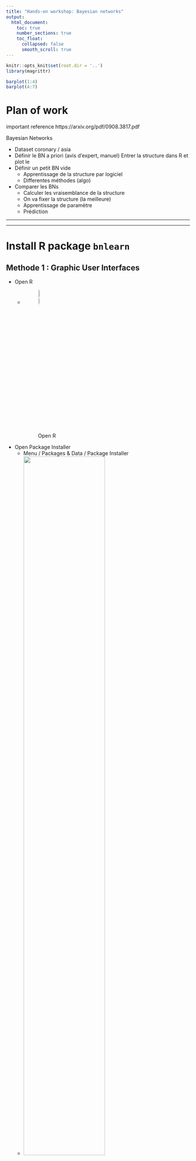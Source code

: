 ```yaml
---
title: "Hands-on workshop: Bayesian networks"
output: 
  html_document:
    toc: true
    number_sections: true
    toc_float:
      collapsed: false
      smooth_scroll: true
---
```


```r
knitr::opts_knit$set(root.dir = '..')
library(magrittr)
```


```r

barplot(1:4)
barplot(4:7)

```

# Plan of work

important reference 
https://arxiv.org/pdf/0908.3817.pdf

Bayesian Networks

- Dataset coronary / asia
- Définir le BN a priori (avis d'expert, manuel)
Entrer la structure dans R et plot le
- Définir un petit BN vide
    - Apprentissage de la structure par logiciel
    - Differentes méthodes (algo)
- Comparer les BNs
    - Calculer les vraisemblance de la structure
    - On va fixer la structure (la meilleure)
    - Apprentissage de paramètre
    - Prédiction

-----------------------------------------------------------------------------------------------------------------------------------

-----------------------------------------------------------------------------------------------------------------------------------


# Install R package `bnlearn`

## Methode 1 : Graphic User Interfaces

- Open R
    - ![Open R](imgs/R_logo.png){ width=10% }
- Open Package Installer
    - Menu / Packages & Data / Package Installer
    - ![](imgs/PackageInstallerMenu.png){ width=70% }
- install package `bnlearn`

![](imgs/PackageInstallerInterface.png){ width=49% } ![](imgs/PackageInstallerMenuSearchBnlearn.png){ width=49% }

- Click on "Get List"
    - Choose an CRAN mirrors (you are free to choose)
- search `bnlearn`
    <!-- - ![](imgs/PackageInstallerMenuSearchBnlearn.png){ width=50% } -->
- select `bnlearn` 
    - the selected line turns to blue
    - the "install Selected" buttom turns to blue
- click on "install Selected" buttom
- close the "Package Installer" window
- load the package `bnlearn`
- copy and past following code to console prompt after `>`

```r
if(require(bnlearn)){
  print("Congratulations")
}else{
  source('http://bioconductor.org/biocLite.R')
  biocLite('Rgraphviz')
  biocLite("RBGL")
  install.packages("bnlearn")
  if(require(bnlearn)){
    print("Congratulations")
  }else print("Contact us !!!")
}
```

## Methode 2 : console prompt `>`

```r
if(require(bnlearn)){
  print("Congratulations")
}else{
  source('http://bioconductor.org/biocLite.R')
  biocLite('Rgraphviz')
  biocLite("RBGL")
  install.packages("bnlearn")
  if(require(bnlearn)){
    print("Congratulations")
  }else print("Contact us !!!")
}
```

-----------------------------------------------------------------------------------------------------------------------------------

-----------------------------------------------------------------------------------------------------------------------------------

# Exercise

## What is data ?

The hands-on workshop is based on the `asia`, a small synthetic data set from Lauritzen and Spiegelhalter (1988) about lung diseases (tuberculosis, lung cancer or bronchitis) and visits to Asia.

**Source**
Lauritzen S, Spiegelhalter D (1988). "Local Computation with Probabilities on Graphical Structures and their Application to Expert Systems (with discussion)". Journal of the Royal Statistical Society: Series B (Statistical Methodology), 50(2), 157-224.

## Explore the `asia`  (synthetic) dataset

```r
# check declared variables in the memory
ls()
# import the dataset called asia
data(asia)
# Verify if dataset "asia"" appears in the memory ?
ls()
```


**Format**
The asia data set contains the following variables:

- `D` (dyspnoea),       
    - a two-level factor with levels `yes` and `no`.
- `T` (tuberculosis),   
    - a two-level factor with levels `yes` and `no`.
- `L` (lung cancer),    
    - a two-level factor with levels `yes` and `no`.
- `B` (bronchitis),     
    - a two-level factor with levels `yes` and `no`.
- `A` (visit to Asia),  
    - a two-level factor with levels `yes` and `no`.
- `S` (smoking),        
    - a two-level factor with levels `yes` and `no`.
- `X` (chest X-ray),    
    - a two-level factor with levels `yes` and `no`.
- `E` (tuberculosis versus lung cancer/bronchitis), 
    - a two-level factor with levels `yes` and `no`.

**Usage**

```r
# what's the class of "asia" ?
class(asia)

# what is data in this dataset ?
# asia
# first five lines should be enough to get a very first idea of the dataset
head(asia, N = 5)

# how many individuals ?
dim(asia)

# summarise the database use a build-in funtion summary()
summary(asia)
```

**Note**
Lauritzen and Spiegelhalter (1988) motivate this example as follows:

“Shortness-of-breath (dyspnoea) may be due to tuberculosis, lung cancer or bronchitis, or none of them, or more than one of them. A recent visit to Asia increases the chances of tuberculosis, while smoking is known to be a risk factor for both lung cancer and bronchitis. The results of a single chest X-ray do not discriminate between lung cancer and tuberculosis, as neither does the presence or absence of dyspnoea.”

Standard learning algorithms are not able to recover the true structure of the network because of the presence of a node (E) with conditional probabilities equal to both 0 and 1. Monte Carlo tests seems to behave better than their parametric counterparts.

----

## What is the Bayesian Network structure ?

### Expert-driven approach
#### Example

<!-- # ```{r echo=FALSE} -->
```r
# manually define a BN structure
dag.example = model2network("[Earthquake][Alert|Earthquake][Anxiety|Alert:Earthquake]")
# Plot the graph associated with a Bayesian network
graphviz.plot(dag.example)
```



#### Excercise 1

Now, it's your turn : 

**Suppose** we use the following variable names:

- A : Visit to Asia
- B : Bronchitis
- D : Dyspnea
- L : Lung Cancer
- T : Tuberculosis
- S : Smoking History
- X : Chest X-ray

**Define a DAG representing the causal relationships among these variables based on your knowledge**

- What are the causal relationships ?
- Use a DAG to represent the causal relationships.
- Enter your BN structure with `model2network()`.
- Plot your BN structure with `graphviz.plot()`.

```r
# create and plot the network structure.
dag = model2network("[A][S][T|A][L|S][B|S][D|B:E][E|T:L][X|E]")
class(dag)
## Plot
graphviz.plot(dag)
```


<!-- ```{r} -->
<!-- bn -->
<!-- graphviz.plot(bn) -->
<!-- ``` -->


#### Excercise 2

Exercises from http://www.cs.technion.ac.il/~dang/books/Learning%20Bayesian%20Networks(Neapolitan,%20Richard).pdf

Consider the following piece of medical knowledge taken from [Lauritzen and Spiegelhalter, 1988]: 

- Tuberculosis and lung cancer can each cause shortness of breath (dyspnea) and a positive chest X-ray. 
- Bronchitis is another cause of dyspnea. 
- A recent visit to Asia can increase the probability of tuberculosis. 
- Smoking can cause both lung cancer and bronchitis. 

**Create again a DAG representing the causal relationships among these variables based on medical knowledge taken from [Lauritzen and Spiegelhalter, 1988]**


### Data-driven approach

`inter.iamb(asia)` and `hc(asia)`

```r
graphviz.plot(dag)
graphviz.plot(inter.iamb(asia))
graphviz.plot(hc(asia))
```



======================




<!-- Questions : -->

<!-- - Complete the construction of a Bayesian network by determining values for the conditional probability distributions in this DAG `either` based on your own subjective judgement or from data. -->

<!-- ## Exercise 2 -->
<!-- Construct again a DAG representing the causal relationships described in Exercise 1, but this time include auxiliary parent variables representing the possible values of the parameters in the conditional distributions. Suppose we use the following variable names: -->

<!-- A : Visit to Asia -->
<!-- B : Bronchitis -->
<!-- D : Dyspnea -->
<!-- L : Lung Cancer -->
<!-- T : Tuberculosis. -->
<!-- S : Smoking History -->
<!-- X : Chest X-ray -->

<!-- - Identify the auxiliary parent variables, whose values we need to ascertain, for each of the following calculations: -->

<!-- 1. P({B}|{S,D}). -->
<!-- 2. P({L}|{S, D}). -->
<!-- 3. P({T}|{S,D}). -->


<!-- ---- -->

<!-- # Structure learning -->

<!-- The first step in learning a Bayesian network is structure learning, that is, using the data to determine which arcs are present in the graph that underlies the model. Normally, we would like for that to be a purely data-driven process — for the purposes of exploring the data, in benchmarking learning algorithms, or just because we do not know much about the phenomenon we are trying to model. However, in some contexts we have prior knowledge on what the structure of the network should look like and we would like to incorporate such knowledge in the structure learning process. One way to do that is to use whitelists and blacklists. Both are implemented as follows in bnlearn. -->

<!-- - Arcs in the whitelist are always included in the network. -->
<!-- - Arcs in the blacklist are never included in the network. -->
<!-- - Any arc whitelisted and blacklisted at the same time is assumed to be whitelisted, and is thus removed from the blacklist. In other words, the whitelist has precedence over the blacklist. -->

<!-- These general rules are applied in slightly differently to different classes of structure learning aglorithms, because the latter search for the optimal model in different spaces and in different ways. For instance, score-based learning algorithms operate on the space of DAGs, and therefore cannot deal with whitelisted undirected arcs. -->

<!-- Both whitelists and blacklist can be specified using: -->


<!-- ----  -->
<!-- http://www.ucdenver.edu/academics/colleges/PublicHealth/Academics/departments/Biostatistics/WorkingGroups/Documents/Networks%20Presentation%20With%20Sachs%20-%20032317.pdf -->

<!-- https://arxiv.org/pdf/0908.3817.pdf -->


<!-- ----  -->

<!-- All structure learning methods boil down to three approaches: -->

<!-- 1. Constraint-based -->
<!-- 1. Score-based -->
<!-- 1. Hybrid-based -->


<!-- ## Constraint-based -->

<!-- Functions in bnlearn include gs, iamb, fast.iamb, inter.iamb, mmpc, and -->
<!-- si.hiton.pc -->

<!-- ```{r} -->
<!-- plot(inter.iamb(learning.test)) -->
<!-- plot(inter.iamb(learning.test, blacklist = c("A", "B"))) -->

<!-- graphviz.plot(inter.iamb(asia)) -->
<!-- graphviz.plot(hc(asia)) -->
<!-- ``` -->


<!-- ## Score-based -->
<!-- Functions in bnlearn include hc and tabu -->

<!-- ## Hybrid-based -->
<!-- Functions in `bnlearn` include `mmhc` and `rsmax2` where for `rsmax2` you can specify your own combinations of restrict and maximize algorithms -->

<!-- ## Compute the likelihood -->



<!-- ```{r} -->
<!-- learn.net = empty.graph(names(asia)) -->
<!-- graphviz.plot(learn.net) -->

<!-- modelstring(learn.net) = "[A][S][B|S][L|S][T|A][E|L:T][D|B:E][X|E]" -->
<!-- graphviz.plot(learn.net) -->

<!-- # We can compute the network score of a particular graph for a particular data set with the score() function (manual); if the score function is not specified, the BIC score is returned for both continuous and discrete data. -->
<!-- # Other score functions can be used by changing the type, as documented in the manual page of the function. -->
<!-- score(learn.net, asia, type = "bic") -->
<!-- score(learn.net, asia, type = "aic") -->
<!-- score(learn.net, asia, type = "bde") -->

<!-- ``` -->

<!-- **Remarks** -->

<!-- - the number of variables in the network and in the data must be the same, although the order is not important. -->
<!-- - the names of the variables must match as well. -->

<!-- # Parameter learning -->

<!-- Once the structure of a DAG has been determined, the parameters can be determined as well -->

<!-- Two most common approaches are maximum likelihood estimation and Bayesian estimation (not available for GBNs in bnlearn) -->

<!-- Parameter estimates are based only on the subset of data spanning the considered variable and its parents -->

<!-- The `bn.fit` function from bnlearn will automatically determine the type of data and fit parameters -->

<!-- ```{r} -->
<!-- dag = model2network("[A][S][T|A][L|S][B|S][D|B:E][E|T:L][X|E]") -->
<!-- graphviz.plot(dag) -->
<!-- ``` -->

<!-- ```{r} -->
<!-- fitted = bn.fit(dag, asia) -->
<!-- fitted$T -->
<!-- ``` -->

<!-- ```{r} -->
<!-- fitted$D -->
<!-- ``` -->

<!-- Creating custom fitted Bayesian networks using both data and expert knowledge -->

<!-- - For discrete Bayesian networks (or discrete nodes in conditional Gaussian networks) we can extract the conditional probability table stored in the bn.fit object with coef(), modify it, and re-save it. -->

<!-- ## Notes on learning -->

<!--  The arguments blacklist and whitelist can be specified in structure learning -->
<!-- functions to force the absence and presence of specific edges, respectively -->


<!-- # Using BNs : inference (Prediction) -->

<!-- ## Types of queries -->

<!-- - Conditional probability -->
<!--     - Interested in the marginal posterior probability distribution of variables given -->
<!-- evidence on other variables -->
<!-- - Most likely outcome (a.k.a. maximum a posteriori) -->
<!--     - Interested in finding the configuration of the variables that have the highest -->
<!-- posterior probability (discre -->
<!-- ```{r} -->
<!-- dag = model2network("[A][C][F][B|A][D|A:C][E|B:F]") -->
<!-- fitted = bn.fit(dag, learning.test) -->

<!-- fitted %>% class() -->
<!-- fitted$C -->
<!-- cpt = coef(fitted$C) -->
<!-- cpt[1:3] = c(0.50, 0.25, 0.25) -->
<!-- fitted$C = cpt -->
<!-- fitted$C -->
<!-- ``` -->

